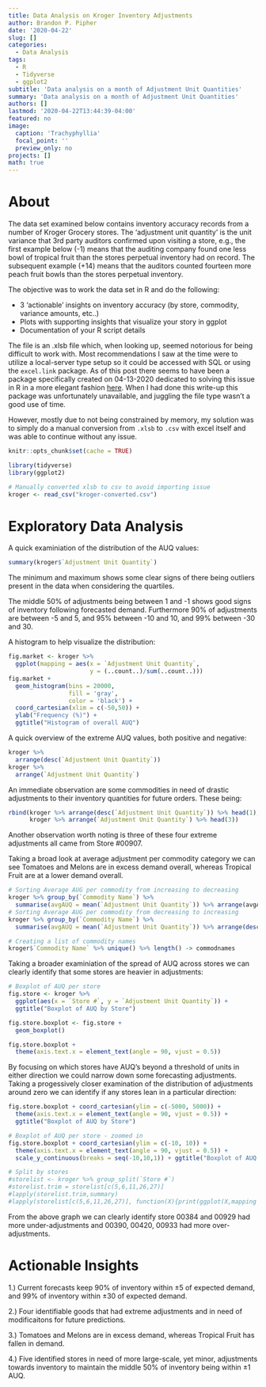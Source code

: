 ```yaml
---
title: Data Analysis on Kroger Inventory Adjustments
author: Brandon P. Pipher
date: '2020-04-22'
slug: []
categories:
  - Data Analysis
tags:
  - R
  - Tidyverse
  - ggplot2
subtitle: 'Data analysis on a month of Adjustment Unit Quantities'
summary: 'Data analysis on a month of Adjustment Unit Quantities'
authors: []
lastmod: '2020-04-22T13:44:39-04:00'
featured: no
image:
  caption: 'Trachyphyllia'
  focal_point: ''
  preview_only: no
projects: []
math: true
---
```


# About

The data set examined below contains inventory accuracy records from a number of Kroger Grocery stores. The ‘adjustment unit quantity’ is the unit variance that 3rd party auditors confirmed upon visiting a store, e.g., the first example below (-1) means that the auditing company found one less bowl of tropical fruit than the stores perpetual inventory had on record. The subsequent example (+14) means that the auditors counted fourteen more peach fruit bowls than the stores perpetual inventory.
 
The objective was to work the data set in R and do the following:

* 3 ‘actionable’ insights on inventory accuracy (by store, commodity, variance amounts, etc..)
* Plots with supporting insights that visualize your story in ggplot
* Documentation of your R script details

The file is an .xlsb file which, when looking up, seemed notorious for being difficult to work with.  Most recommendations I saw at the time were to utilize a local-server type setup so it could be accessed with SQL or using the `excel.link` package.  As of this post there seems to have been a package specifically created on 04-13-2020 dedicated to solving this issue in R in a more elegant fashion [here](https://cran.r-project.org/web/packages/readxlsb/vignettes/read-xlsb-workbook.html).  When I had done this write-up this package was unfortunately unavailable, and juggling the file type wasn't a good use of time.

However, mostly due to not being constrained by memory, my solution was to simply do a manual conversion from `.xlsb` to `.csv` with excel itself and was able to continue without any issue.

```r
knitr::opts_chunk$set(cache = TRUE)
```

```r
library(tidyverse)
library(ggplot2)
```

```r
# Manually converted xlsb to csv to avoid importing issue
kroger <- read_csv("kroger-converted.csv")
```

# Exploratory Data Analysis
A quick examiniation of the distribution of the AUQ values:
```r
summary(kroger$`Adjustment Unit Quantity`)
```

The minimum and maximum shows some clear signs of there being outliers present in the data when considering the quartiles. 

The middle 50% of adjustments being between 1 and -1 shows good signs of inventory following forecasted demand.  Furthermore 90% of adjustments are between -5 and 5, and 95% between -10 and 10, and 99% between -30 and 30.  

A histogram to help visualize the distribution:

```r
fig.market <- kroger %>%
  ggplot(mapping = aes(x = `Adjustment Unit Quantity`,
                       y = (..count..)/sum(..count..)))
fig.market + 
  geom_histogram(bins = 20000,
                 fill = 'gray',
                 color = 'black') + 
  coord_cartesian(xlim = c(-50,50)) +
  ylab("Frequency (%)") +
  ggtitle("Histogram of overall AUQ")
```

A quick overview of the extreme AUQ values, both positive and negative:


```r
kroger %>%
  arrange(desc(`Adjustment Unit Quantity`))
kroger %>%
  arrange(`Adjustment Unit Quantity`)
```

An immediate observation are some commodities in need of drastic adjustments to their inventory quantities for future orders.  These being:

```r
rbind(kroger %>% arrange(desc(`Adjustment Unit Quantity`)) %>% head(1),
      kroger %>% arrange(`Adjustment Unit Quantity`) %>% head(3))
```

Another observation worth noting is three of these four extreme adjustments all came from Store #00907.

Taking a broad look at average adjustment per commodity category we can see Tomatoes and Melons are in excess demand overall, whereas Tropical Fruit are at a lower demand overall.

```r
# Sorting Average AUG per commodity from increasing to decreasing
kroger %>% group_by(`Commodity Name`) %>%
  summarise(avgAUQ = mean(`Adjustment Unit Quantity`)) %>% arrange(avgAUQ)
# Sorting Average AUG per commodity from decreasing to increasing
kroger %>% group_by(`Commodity Name`) %>%
  summarise(avgAUQ = mean(`Adjustment Unit Quantity`)) %>% arrange(desc(avgAUQ))
```

```r
# Creating a list of commodity names
kroger$`Commodity Name` %>% unique() %>% length() -> commodnames
```

Taking a broader examiniation of the spread of AUQ across stores we can clearly identify that some stores are heavier in adjustments:

```r
# Boxplot of AUQ per store
fig.store <- kroger %>% 
  ggplot(aes(x = `Store #`, y = `Adjustment Unit Quantity`)) + 
  ggtitle("Boxplot of AUQ by Store")

fig.store.boxplot <- fig.store + 
  geom_boxplot()

fig.store.boxplot + 
  theme(axis.text.x = element_text(angle = 90, vjust = 0.5))
```

By focusing on which stores have AUQ's beyond a threshold of units in either direction we could narrow down some forecasting adjustments.  Taking a progessively closer examination of the distribution of adjustments around zero we can identify if any stores lean in a particular direction:

```r
fig.store.boxplot + coord_cartesian(ylim = c(-5000, 5000)) + 
  theme(axis.text.x = element_text(angle = 90, vjust = 0.5)) + 
  ggtitle("Boxplot of AUQ by Store")

# Boxplot of AUQ per store - zoomed in
fig.store.boxplot + coord_cartesian(ylim = c(-10, 10)) + 
  theme(axis.text.x = element_text(angle = 90, vjust = 0.5)) + 
  scale_y_continuous(breaks = seq(-10,10,1)) + ggtitle("Boxplot of AUQ by Store")
```

```r
# Split by stores
#storelist <- kroger %>% group_split(`Store #`)
#storelist.trim = storelist[c(5,6,11,26,27)]
#lapply(storelist.trim,summary)
#lapply(storelist[c(5,6,11,26,27)], function(X){print(ggplot(X,mapping = aes(x = `Commodity Name`, y = `Adjustment Unit Quantity`)) + #geom_boxplot()+theme(axis.text.x = element_text(angle = 90, vjust = 0.5)))})
```

From the above graph we can clearly identify store 00384 and 00929 had more under-adjustments and 00390, 00420, 00933 had more over-adjustments.

# Actionable Insights

1.)  Current forecasts keep 90% of inventory within $\pm5$ of expected demand, and 99% of inventory within $\pm30$ of expected demand.

2.)  Four identifiable goods that had extreme adjustments and in need of modificaitons for future predictions.

3.)  Tomatoes and Melons are in excess demand, whereas Tropical Fruit has fallen in demand.

4.)  Five identified stores in need of more large-scale, yet minor, adjustments towards inventory to maintain the middle 50% of inventory being within $\pm1$ AUQ.




